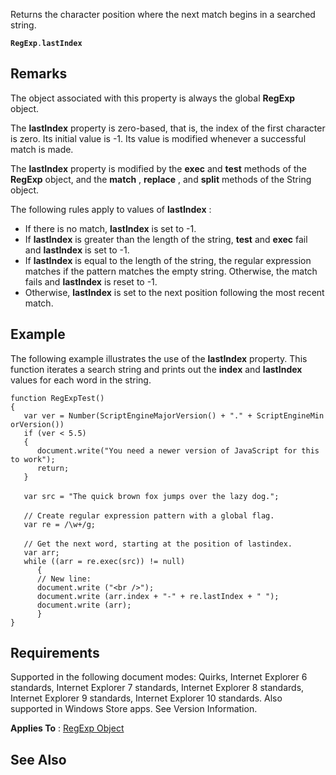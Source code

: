 Returns the character position where the next match begins in a searched string.

 '''RegExp'''.'''lastIndex'''

==Remarks==
The object associated with this property is always the global '''RegExp''' object.

The '''lastIndex''' property is zero-based, that is, the index of the first character is zero. Its initial value is -1. Its value is modified whenever a successful match is made.

The '''lastIndex''' property is modified by the '''exec''' and '''test''' methods of the '''RegExp''' object, and the '''match''' , '''replace''' , and '''split''' methods of the String object.

The following rules apply to values of '''lastIndex''' :

* If there is no match, '''lastIndex''' is set to -1.
* If '''lastIndex''' is greater than the length of the string, '''test''' and '''exec''' fail and '''lastIndex''' is set to -1.
* If '''lastIndex''' is equal to the length of the string, the regular expression matches if the pattern matches the empty string. Otherwise, the match fails and '''lastIndex''' is reset to -1.
* Otherwise, '''lastIndex''' is set to the next position following the most recent match.

==Example==
The following example illustrates the use of the '''lastIndex''' property. This function iterates a search string and prints out the '''index''' and '''lastIndex''' values for each word in the string.

 function RegExpTest()
 {
    var ver = Number(ScriptEngineMajorVersion() + "." + ScriptEngineMinorVersion())
    if (ver &lt; 5.5)
    {
       document.write("You need a newer version of JavaScript for this to work");
       return;
    }
 
    var src = "The quick brown fox jumps over the lazy dog.";
 
    // Create regular expression pattern with a global flag.
    var re = /\w+/g;
 
    // Get the next word, starting at the position of lastindex.
    var arr;
    while ((arr = re.exec(src)) != null)
       {
       // New line:
       document.write ("&lt;br /&gt;");  
       document.write (arr.index + "-" + re.lastIndex + " ");
       document.write (arr);
       }
 }

==Requirements==
Supported in the following document modes: Quirks, Internet Explorer 6 standards, Internet Explorer 7 standards, Internet Explorer 8 standards, Internet Explorer 9 standards, Internet Explorer 10 standards. Also supported in Windows Store apps. See Version Information.

'''Applies To''' : [[RegExp|RegExp Object]]


==See Also==

              
